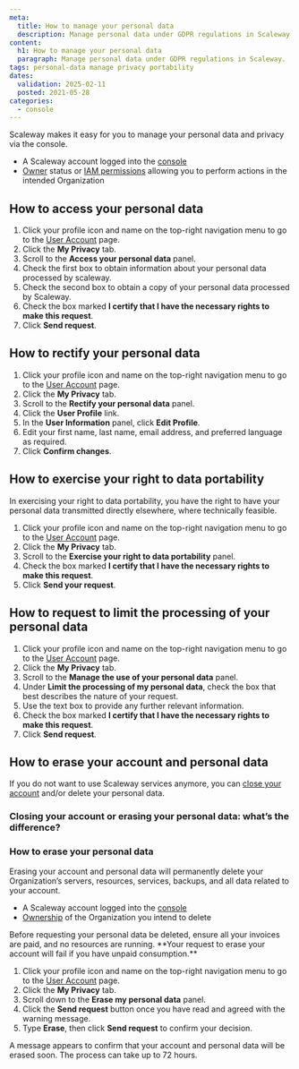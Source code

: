 ```yaml
---
meta:
  title: How to manage your personal data
  description: Manage personal data under GDPR regulations in Scaleway.
content:
  h1: How to manage your personal data
  paragraph: Manage personal data under GDPR regulations in Scaleway.
tags: personal-data manage privacy portability
dates:
  validation: 2025-02-11
  posted: 2021-05-28
categories:
  - console
---
```


Scaleway makes it easy for you to manage your personal data and privacy via the console.

<Macro id="requirements" />

- A Scaleway account logged into the [console](https://console.scaleway.com)
- [Owner](/iam/concepts/#owner) status or [IAM permissions](/iam/concepts/#permission) allowing you to perform actions in the intended Organization

## How to access your personal data

1. Click your profile icon and name on the top-right navigation menu to go to the [User Account](https://console.scaleway.com/account/privacy) page.
2. Click the **My Privacy** tab.
3. Scroll to the **Access your personal data** panel.
4. Check the first box to obtain information about your personal data processed by scaleway.
5. Check the second box to obtain a copy of your personal data processed by Scaleway.
6. Check the box marked **I certify that I have the necessary rights to make this request**.
7. Click **Send request**.

## How to rectify your personal data

1. Click your profile icon and name on the top-right navigation menu to go to the [User Account](https://console.scaleway.com/account/privacy) page.
2. Click the **My Privacy** tab.
3. Scroll to the **Rectify your personal data** panel.
4. Click the **User Profile** link.
5. In the **User Information** panel, click **Edit Profile**.
6. Edit your first name, last name, email address, and preferred language as required.
7. Click **Confirm changes**.

## How to exercise your right to data portability

In exercising your right to data portability, you have the right to have your personal data transmitted directly elsewhere, where technically feasible.

1. Click your profile icon and name on the top-right navigation menu to go to the [User Account](https://console.scaleway.com/account/privacy) page.
2. Click the **My Privacy** tab.
3. Scroll to the **Exercise your right to data portability** panel.
4. Check the box marked **I certify that I have the necessary rights to make this request**.
5. Click **Send your request**.

## How to request to limit the processing of your personal data

1. Click your profile icon and name on the top-right navigation menu to go to the [User Account](https://console.scaleway.com/account/privacy) page.
2. Click the **My Privacy** tab.
3. Scroll to the **Manage the use of your personal data** panel.
4. Under **Limit the processing of my personal data**, check the box that best describes the nature of your request.
5. Use the text box to provide any further relevant information.
6. Check the box marked **I certify that I have the necessary rights to make this request**.
7. Click **Send request**.

## How to erase your account and personal data

If you do not want to use Scaleway services anymore, you can [close your account](/account/how-to/close-account/) and/or delete your personal data.

### Closing your account or erasing your personal data: what’s the difference?

<Macro id="close-vs-erase" />

### How to erase your personal data

Erasing your account and personal data will permanently delete your Organization’s servers, resources, services, backups, and all data related to your account.

<Macro id="requirements" />

- A Scaleway account logged into the [console](https://console.scaleway.com)
- [Ownership](/iam/concepts/#owner) of the Organization you intend to delete

<Message type="important">
  Before requesting your personal data be deleted, ensure all your invoices are paid, and no resources are running. **Your request to erase your account will fail if you have unpaid consumption.**
</Message>

1. Click your profile icon and name on the top-right navigation menu to go to the [User Account](https://console.scaleway.com/account/privacy) page.
2. Click the **My Privacy** tab.
3. Scroll down to the **Erase my personal data** panel.
4. Click the **Send request** button once you have read and agreed with the warning message.
5. Type **Erase**, then click **Send request** to confirm your decision.

A message appears to confirm that your account and personal data will be erased soon. The process can take up to 72 hours.

